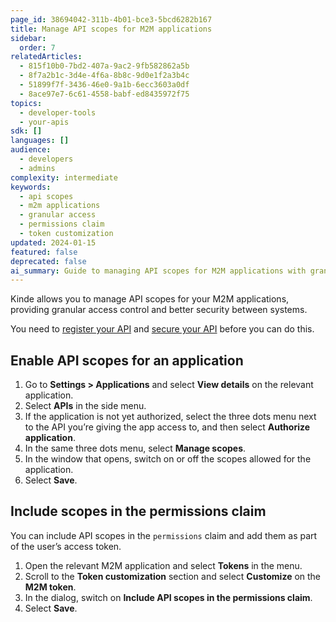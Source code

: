 ```yaml
---
page_id: 38694042-311b-4b01-bce3-5bcd6282b167
title: Manage API scopes for M2M applications
sidebar:
  order: 7
relatedArticles:
  - 815f10b0-7bd2-407a-9ac2-9fb582862a5b
  - 8f7a2b1c-3d4e-4f6a-8b8c-9d0e1f2a3b4c
  - 51899f7f-3436-46e0-9a1b-6ecc3603a0df
  - 8ace97e7-6c61-4558-babf-ed8435972f75
topics:
  - developer-tools
  - your-apis
sdk: []
languages: []
audience:
  - developers
  - admins
complexity: intermediate
keywords:
  - api scopes
  - m2m applications
  - granular access
  - permissions claim
  - token customization
updated: 2024-01-15
featured: false
deprecated: false
ai_summary: Guide to managing API scopes for M2M applications with granular access control and permissions claims
---
```


Kinde allows you to manage API scopes for your M2M applications, providing granular access control and better security between systems.

You need to [register your API](/developer-tools/your-apis/register-manage-apis/) and [secure your API](/developer-tools/your-apis/custom-api-scopes/) before you can do this.

## Enable API scopes for an application

1. Go to **Settings > Applications** and select **View details** on the relevant application.
2. Select **APIs** in the side menu.
3. If the application is not yet authorized, select the three dots menu next to the API you’re giving the app access to, and then select **Authorize application**.
4. In the same three dots menu, select **Manage scopes**.
5. In the window that opens, switch on or off the scopes allowed for the application.
6. Select **Save**.

## Include scopes in the permissions claim

You can include API scopes in the `permissions` claim and add them as part of the user’s access token.

1. Open the relevant M2M application and select **Tokens** in the menu.
2. Scroll to the **Token customization** section and select **Customize** on the **M2M token**.
3. In the dialog, switch on **Include API scopes in the permissions claim**.
4. Select **Save**.
